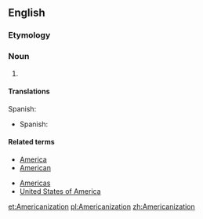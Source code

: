 ==English==

===Etymology===
{{suffix|Americanize|ation}}

===Noun===
{{en-noun}}

# {{alternative spelling of|Americanisation}}

====Translations====
{{trans-top}}
Spanish: {{t|f|americanización}}
{{trans-mid}}
* Spanish: {{t|es|americanización|f}}
{{trans-bottom}}

====Related terms====
{{rel-top|terms related to Americanization}}
*[[America]]
*[[American]]
{{rel-mid}}
*[[Americas]]
*[[United States of America]]
{{rel-bottom}}

[[et:Americanization]]
[[pl:Americanization]]
[[zh:Americanization]]